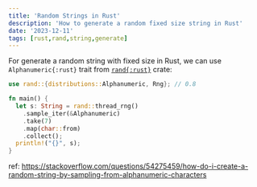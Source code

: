 ```yaml
---
title: 'Random Strings in Rust'
description: 'How to generate a random fixed size string in Rust'
date: '2023-12-11'
tags: [rust,rand,string,generate]
---
```


For generate a random string with fixed size in Rust, we can use `Alphanumeric{:rust}` trait from [`rand{:rust}`](https://docs.rs/rand/latest/rand/) crate:

```rust
use rand::{distributions::Alphanumeric, Rng}; // 0.8

fn main() {
  let s: String = rand::thread_rng()
    .sample_iter(&Alphanumeric)
    .take(7)
    .map(char::from)
    .collect();
  println!("{}", s);
}

```

ref: https://stackoverflow.com/questions/54275459/how-do-i-create-a-random-string-by-sampling-from-alphanumeric-characters

